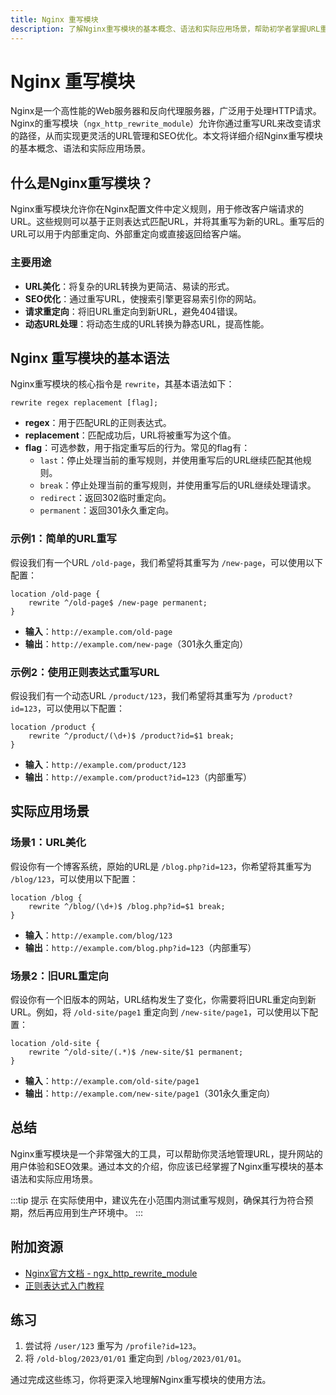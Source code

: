 ```yaml
---
title: Nginx 重写模块
description: 了解Nginx重写模块的基本概念、语法和实际应用场景，帮助初学者掌握URL重写的技巧。
---
```


# Nginx 重写模块

Nginx是一个高性能的Web服务器和反向代理服务器，广泛用于处理HTTP请求。Nginx的重写模块（`ngx_http_rewrite_module`）允许你通过重写URL来改变请求的路径，从而实现更灵活的URL管理和SEO优化。本文将详细介绍Nginx重写模块的基本概念、语法和实际应用场景。

## 什么是Nginx重写模块？

Nginx重写模块允许你在Nginx配置文件中定义规则，用于修改客户端请求的URL。这些规则可以基于正则表达式匹配URL，并将其重写为新的URL。重写后的URL可以用于内部重定向、外部重定向或直接返回给客户端。

### 主要用途

- **URL美化**：将复杂的URL转换为更简洁、易读的形式。
- **SEO优化**：通过重写URL，使搜索引擎更容易索引你的网站。
- **请求重定向**：将旧URL重定向到新URL，避免404错误。
- **动态URL处理**：将动态生成的URL转换为静态URL，提高性能。

## Nginx 重写模块的基本语法

Nginx重写模块的核心指令是 `rewrite`，其基本语法如下：

```nginx
rewrite regex replacement [flag];
```

- **regex**：用于匹配URL的正则表达式。
- **replacement**：匹配成功后，URL将被重写为这个值。
- **flag**：可选参数，用于指定重写后的行为。常见的flag有：
  - `last`：停止处理当前的重写规则，并使用重写后的URL继续匹配其他规则。
  - `break`：停止处理当前的重写规则，并使用重写后的URL继续处理请求。
  - `redirect`：返回302临时重定向。
  - `permanent`：返回301永久重定向。

### 示例1：简单的URL重写

假设我们有一个URL `/old-page`，我们希望将其重写为 `/new-page`，可以使用以下配置：

```nginx
location /old-page {
    rewrite ^/old-page$ /new-page permanent;
}
```

- **输入**：`http://example.com/old-page`
- **输出**：`http://example.com/new-page`（301永久重定向）

### 示例2：使用正则表达式重写URL

假设我们有一个动态URL `/product/123`，我们希望将其重写为 `/product?id=123`，可以使用以下配置：

```nginx
location /product {
    rewrite ^/product/(\d+)$ /product?id=$1 break;
}
```

- **输入**：`http://example.com/product/123`
- **输出**：`http://example.com/product?id=123`（内部重写）

## 实际应用场景

### 场景1：URL美化

假设你有一个博客系统，原始的URL是 `/blog.php?id=123`，你希望将其重写为 `/blog/123`，可以使用以下配置：

```nginx
location /blog {
    rewrite ^/blog/(\d+)$ /blog.php?id=$1 break;
}
```

- **输入**：`http://example.com/blog/123`
- **输出**：`http://example.com/blog.php?id=123`（内部重写）

### 场景2：旧URL重定向

假设你有一个旧版本的网站，URL结构发生了变化，你需要将旧URL重定向到新URL。例如，将 `/old-site/page1` 重定向到 `/new-site/page1`，可以使用以下配置：

```nginx
location /old-site {
    rewrite ^/old-site/(.*)$ /new-site/$1 permanent;
}
```

- **输入**：`http://example.com/old-site/page1`
- **输出**：`http://example.com/new-site/page1`（301永久重定向）

## 总结

Nginx重写模块是一个非常强大的工具，可以帮助你灵活地管理URL，提升网站的用户体验和SEO效果。通过本文的介绍，你应该已经掌握了Nginx重写模块的基本语法和实际应用场景。

:::tip 提示
在实际使用中，建议先在小范围内测试重写规则，确保其行为符合预期，然后再应用到生产环境中。
:::

## 附加资源

- [Nginx官方文档 - ngx_http_rewrite_module](http://nginx.org/en/docs/http/ngx_http_rewrite_module.html)
- [正则表达式入门教程](https://www.regular-expressions.info/tutorial.html)

## 练习

1. 尝试将 `/user/123` 重写为 `/profile?id=123`。
2. 将 `/old-blog/2023/01/01` 重定向到 `/blog/2023/01/01`。

通过完成这些练习，你将更深入地理解Nginx重写模块的使用方法。